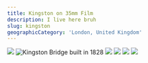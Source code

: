 ```yaml
---
title: Kingston on 35mm Film
description: I live here bruh
slug: kingston
geographicCategory: 'London, United Kingdom'
---
```

![](../../assets/cities-on-film/london/kingston/22676829-e821-4455-8bff-88121d8f2c88.webp)
![Kingston Bridge built in 1828](../../assets/cities-on-film/london/kingston/12656136-2d38-4bbb-b5f2-06d17299e1df.webp)
![](../../assets/cities-on-film/london/kingston/57aefd8a-a774-4d2f-8c67-0f26c72c49e2.webp)
![](../../assets/cities-on-film/london/kingston/4097b883-1b7d-41a8-870b-1e9a2c6b096b.webp)
![](../../assets/cities-on-film/london/kingston/5e34cd1b-dd69-4076-9c59-6abe530ff644.webp)
![](../../assets/cities-on-film/london/kingston/cfddb65d-cecb-4cca-8cac-6ac2107f3b78.webp)